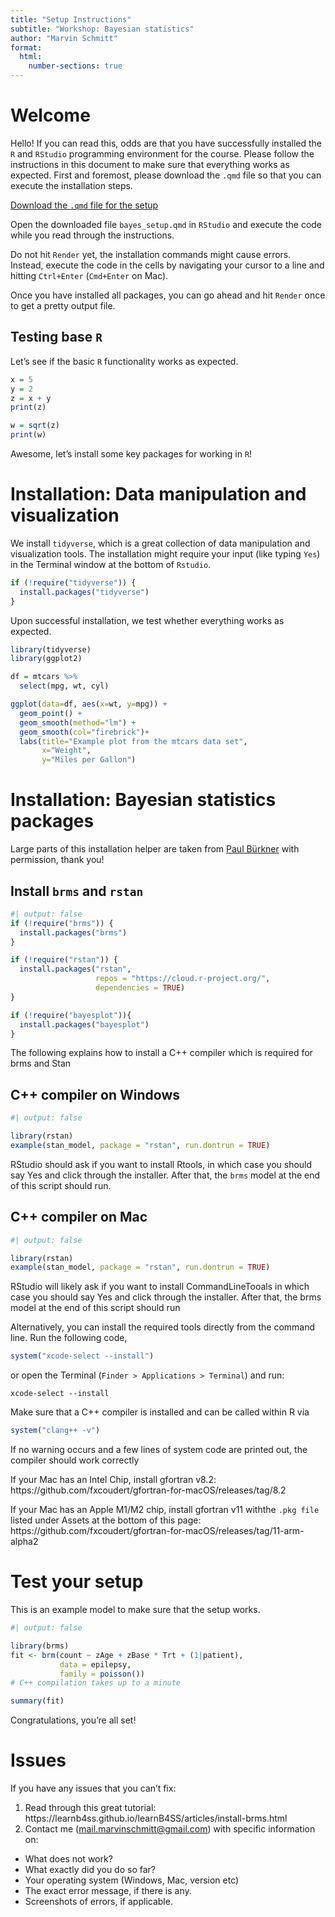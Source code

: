 ```yaml
---
title: "Setup Instructions"
subtitle: "Workshop: Bayesian statistics"
author: "Marvin Schmitt"
format:
  html:
    number-sections: true
---
```


# Welcome

Hello! If you can read this, odds are that you have successfully installed the `R` and `RStudio` programming environment for the course. Please follow the instructions in this document to make sure that everything works as expected. First and foremost, please download the `.qmd` file so that you can execute the installation steps.

::: {.callout appearance="minimal"}
<i class="bi bi-download"></i> [Download the `.qmd` file for the setup](index.qmd){download="bayes_setup.qmd"}
:::

Open the downloaded file `bayes_setup.qmd` in `RStudio` and execute the code while you read through the instructions.

::: {.callout-important}
Do not hit `Render` yet, the installation commands might cause errors. Instead, execute the code in the cells by navigating your cursor to a line and hitting `Ctrl+Enter` (`Cmd+Enter` on Mac).

Once you have installed all packages, you can go ahead and hit `Render` once to get a pretty output file.
:::

## Testing base `R`

Let's see if the basic `R` functionality works as expected.

```r
x = 5
y = 2
z = x + y
print(z)

w = sqrt(z)
print(w)
```

Awesome, let's install some key packages for working in `R`!

# Installation: Data manipulation and visualization

We install `tidyverse`, which is a great collection of data manipulation and visualization tools. The installation might require your input (like typing `Yes`) in the Terminal window at the bottom of `Rstudio`.

```r
if (!require("tidyverse")) {
  install.packages("tidyverse")
}
```

Upon successful installation, we test whether everything works as expected.

```r
library(tidyverse)
library(ggplot2)

df = mtcars %>% 
  select(mpg, wt, cyl)

ggplot(data=df, aes(x=wt, y=mpg)) +
  geom_point() +
  geom_smooth(method="lm") +
  geom_smooth(col="firebrick")+
  labs(title="Example plot from the mtcars data set", 
       x="Weight",
       y="Miles per Gallon")

```

# Installation: Bayesian statistics packages

Large parts of this installation helper are taken from [Paul Bürkner](https://paul-buerkner.github.io/) with permission, thank you!

## Install `brms` and `rstan`

```r
#| output: false
if (!require("brms")) {
  install.packages("brms")
}

if (!require("rstan")) {
  install.packages("rstan", 
                   repos = "https://cloud.r-project.org/", 
                   dependencies = TRUE)
}

if (!require("bayesplot")){
  install.packages("bayesplot")
}
```

The following explains how to install a C++ compiler which is required for brms and Stan

## C++ compiler on Windows

```r
#| output: false

library(rstan)
example(stan_model, package = "rstan", run.dontrun = TRUE)
```

RStudio should ask if you want to install Rtools, in which case you should say Yes and click through the installer. After that, the `brms` model at the end of this script should run.


## C++ compiler on Mac

```r
#| output: false

library(rstan)
example(stan_model, package = "rstan", run.dontrun = TRUE)
```

RStudio will likely ask if you want to install CommandLineTooals in which case you should say Yes and click through the installer. After that, the brms model at the end of this script should run

Alternatively, you can install the required tools directly from the command line. Run the following code, 

```r
system("xcode-select --install")
```

or open the Terminal (`Finder > Applications > Terminal`) and run: 

```
xcode-select --install
```


Make sure that a C++ compiler is installed and can be called within R via

```r
system("clang++ -v")
```

If no warning occurs and a few lines of system code are printed out, the compiler should work correctly

If your Mac has an Intel Chip, install gfortran v8.2: https://github.com/fxcoudert/gfortran-for-macOS/releases/tag/8.2

If your Mac has an Apple M1/M2 chip, install gfortran v11 withthe `.pkg file` listed under Assets at the bottom of this page: https://github.com/fxcoudert/gfortran-for-macOS/releases/tag/11-arm-alpha2



# Test your setup

This is an example model to make sure that the setup works.

```r
#| output: false

library(brms)
fit <- brm(count ~ zAge + zBase * Trt + (1|patient),
           data = epilepsy, 
           family = poisson())
# C++ compilation takes up to a minute
```

```r
summary(fit)
```

Congratulations, you're all set!


# Issues

If you have any issues that you can't fix:

1. Read through this great tutorial: https://learnb4ss.github.io/learnB4SS/articles/install-brms.html
2. Contact me ([mail.marvinschmitt@gmail.com](mailto:mail.marvinschmitt@gmail.com)) with specific information on:
  * What does not work?
  * What exactly did you do so far?
  * Your operating system (Windows, Mac, version etc)
  * The exact error message, if there is any.
  * Screenshots of errors, if applicable.
